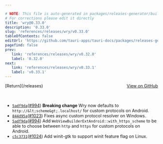 ```yaml
---

# NOTE: This file is auto-generated in packages/releases-generator/build.ts
# For corrections please edit it directly
title: 'wry@0.33.0'
description: '0.33.0'
slug: 'references/releases/wry/v0.33.0'
tableOfContents: false
editUrl: 'https://github.com/tauri-apps/tauri-docs/packages/releases-generator/build.ts'
pagefind: false
prev:
   link: 'references/releases/wry/v0.32.0'
   label: '0.32.0'
next:
   link: 'references/releases/wry/v0.33.1'
   label: 'v0.33.1'
---
```


<div style="margin-bottom:3rem; display: flex; justify-content: space-between; align-items: center"><span>[Return](/releases)</span><span><a href="https://github.com/tauri-apps/wry/releases/tag/wry-v0.33.0">View on GitHub</a></span></div>

- [`5adf9da`](https://github.com/tauri-apps/wry/commit/5adf9da2151800ec2431a1547cc0d970fc95b764)([#994](https://github.com/tauri-apps/wry/pull/994)) **Breaking change** Wry now defaults to `http://&lt;scheme&gt;.localhost/` for custom protocols on Android.
- [`844d95a`](https://github.com/tauri-apps/wry/commit/844d95a4035f68371d64f6b04151982481cdee70)([#1023](https://github.com/tauri-apps/wry/pull/1023)) Fixes async custom protocol resolver on Windows.
- [`5adf9da`](https://github.com/tauri-apps/wry/commit/5adf9da2151800ec2431a1547cc0d970fc95b764)([#994](https://github.com/tauri-apps/wry/pull/994)) Add `WebViewBuilderExtAndroid::with_https_scheme` to be able to choose between `http` and `https` for custom protocols on Android.
- [`c5c3731`](https://github.com/tauri-apps/wry/commit/c5c3731f2027802735f7b80c7ae5f4b64d0fb746)([#1024](https://github.com/tauri-apps/wry/pull/1024)) Add winit-gtk to support winit feature flag on Linux.

